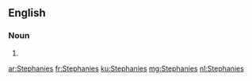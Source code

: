 ==English==

===Noun===
{{head|en|noun plural form}}

# {{plural of|Stephanie|lang=en}}

[[ar:Stephanies]]
[[fr:Stephanies]]
[[ku:Stephanies]]
[[mg:Stephanies]]
[[nl:Stephanies]]